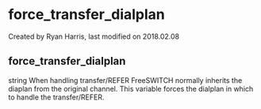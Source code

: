 
# force_transfer_dialplan 

 Created by  Ryan Harris, last modified on 2018.02.08

## force_transfer_dialplan

string When handling transfer/REFER FreeSWITCH normally inherits the diaplan from the original channel. This variable forces the dialplan in which to handle the transfer/REFER.


